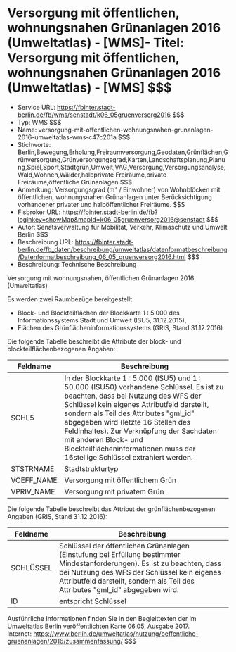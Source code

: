 # Versorgung mit öffentlichen, wohnungsnahen Grünanlagen 2016 (Umweltatlas) - [WMS]- Titel: Versorgung mit öffentlichen, wohnungsnahen Grünanlagen 2016 (Umweltatlas) - [WMS] $$$
- Service URL: https://fbinter.stadt-berlin.de/fb/wms/senstadt/k06_05gruenversorg2016 $$$
- Typ: WMS $$$
- Name: versorgung-mit-offentlichen-wohnungsnahen-grunanlagen-2016-umweltatlas-wms-c47c201a $$$
- Stichworte: Berlin,Bewegung,Erholung,Freiraumversorgung,Geodaten,Grünflächen,Grünversorgung,Grünversorgungsgrad,Karten,Landschaftsplanung,Planung,Spiel,Sport,Stadtgrün,Umwelt,VAG,Versorgung,Versorgungsanalyse,Wald,Wohnen,Wälder,halbprivate Freiräume,private Freiräume,öffentliche Grünanlagen $$$
- Anmerkung: Versorgungsgrad (m² / Einwohner) von Wohnblöcken mit öffentlichen, wohnungsnahen Grünanlagen unter Berücksichtigung vorhandener privater und halböffentlicher Freiräume. $$$
- Fisbroker URL: https://fbinter.stadt-berlin.de/fb?loginkey=showMap&mapId=k06_05gruenversorg2016@senstadt $$$
- Autor: Senatsverwaltung für Mobilität, Verkehr, Klimaschutz und Umwelt Berlin $$$
- Beschreibung URL: https://fbinter.stadt-berlin.de/fb_daten/beschreibung/umweltatlas/datenformatbeschreibung/Datenformatbeschreibung_06_05_gruenversorg2016.html $$$
- Beschreibung: Technische Beschreibung 

Versorgung mit wohnungsnahen, öffentlichen Grünanlagen 2016 (Umweltatlas)

Es werden zwei Raumbezüge bereitgestellt:

* Block- und Blockteilflächen der Blockkarte 1 : 5.000 des Informationssystems Stadt und Umwelt (ISU5, 31.12.2015),
* Flächen des Grünflächeninformationssystems (GRIS, Stand 31.12.2016)

Die folgende Tabelle beschreibt die Attribute der block- und blockteilflächenbezogenen Angaben:

| **Feldname** | **Beschreibung**                                                                                                                                                                                                                                                                                                                                                                                                   |
| ------------ | ------------------------------------------------------------------------------------------------------------------------------------------------------------------------------------------------------------------------------------------------------------------------------------------------------------------------------------------------------------------------------------------------------------------ |
| SCHL5        | In der Blockkarte 1 : 5.000 (ISU5) und 1 : 50.000 (ISU50) vorhandene Schlüssel. Es ist zu beachten, dass bei Nutzung des WFS der Schlüssel kein eigenes Attributfeld darstellt, sondern als Teil des Attributes "gml\_id" abgegeben wird (letzte 16 Stellen des Feldinhaltes). Zur Verknüpfung der Sachdaten mit anderen Block- und Blockteilflächeninformationen muss der 16stellige Schlüssel extrahiert werden. |
| STSTRNAME    | Stadtstrukturtyp                                                                                                                                                                                                                                                                                                                                                                                                   |
| VOEFF\_NAME  | Versorgung mit öffentlichem Grün                                                                                                                                                                                                                                                                                                                                                                                   |
| VPRIV\_NAME  | Versorgung mit privatem Grün                                                                                                                                                                                                                                                                                                                                                                                       |

Die folgende Tabelle beschreibt das Attribut der grünflächenbezogenen Angaben (GRIS, Stand 31.12.2016):

| **Feldname** | **Beschreibung**                                                                                                                                                                                                                                             |
| ------------ | ------------------------------------------------------------------------------------------------------------------------------------------------------------------------------------------------------------------------------------------------------------ |
| SCHLÜSSEL    | Schlüssel der öffentlichen Grünanlagen (Einstufung bei Erfüllung bestimmter Mindestanforderungen). Es ist zu beachten, dass bei Nutzung des WFS der Schlüssel kein eigenes Attributfeld darstellt, sondern als Teil des Attributes "gml\_id" abgegeben wird. |
| ID           | entspricht Schlüssel                                                                                                                                                                                                                                         |

Ausführliche Informationen finden Sie in den Begleittexten der im Umweltatlas Berlin veröffentlichten Karte 06.05, Ausgabe 2017.  
Internet: https://www.berlin.de/umweltatlas/nutzung/oeffentliche-gruenanlagen/2016/zusammenfassung/ $$$
